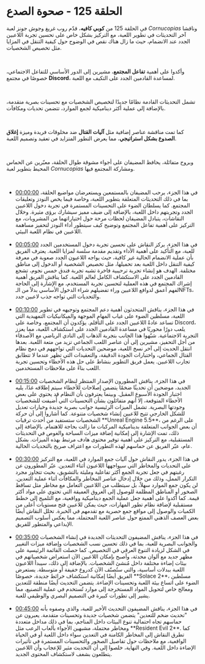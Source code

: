 # الحلقة 125 - صحوة الصدع  

في الحلقة 125 من **كوبي كافيه**، قدّم روب غريغ وجوش جونز لعبة *Cornucopias* وناقشا آخر التحديثات في تطوير اللعبة، مع التركيز بشكل خاص على تحسين تجربة اللاعبين الجدد عند الانضمام، حيث ما زال هناك نقص في الوضوح حول كيفية التنقل في المزايا مثل تخصيص الشخصيات.  

</br>  

وأكدوا على أهمية **تفاعل المجتمع**، مشيرين إلى الدور الأساسي للتفاعل الاجتماعي، خصوصًا في مجتمع **Discord**، لمساعدة القادمين الجدد على التكيف مع اللعبة.  

</br>  

تشمل التحديثات القادمة نظامًا جديدًا لتخصيص الشخصيات مع تحسينات بصرية متقدمة، بالإضافة إلى عملية أكثر ديناميكية لجمع الموارد، تتضمن تحديات ومكافآت.  

</br>  

كما تمت مناقشة عناصر إضافية مثل **آليات القتال** ضد مخلوقات فريدة وميزة **إغلاق الصدوع بشكل استراتيجي**، مما يعرض التطور المتزايد في تعقيد وتصميم اللعبة.  

</br>  

وبروح متفائلة، يحافظ المضيفان على أجواء مشوقة طوال الحلقة، معبّرين عن الحماس المحيط بتطوير لعبة *Cornucopias* ومشاركة المجتمع فيها.  

</br>  

<ul className="styled-list">
  <li><a href="https://youtube.com/watch?v=LlWhEuxWWlY&t=0" class="text-orange-500">00:00:00</a> في هذا الجزء، يرحب المضيفان بالمستمعين ويستعرضان مواضيع الحلقة، بما في ذلك التحديثات المتعلقة بتطوير اللعبة، وخاصة فيما يخص النودز وتعليقات المجتمع. كما يسلطان الضوء على التحسينات المستمرة في تجربة دخول اللاعبين الجدد وتجربتهم داخل اللعبة، بالإضافة إلى ضيف مميز سيشارك برؤى مثيرة. وخلال النقاشات، يتبادل المضيفان لحظات مرحة حول اختياراتهما من المشروبات، مع التركيز على أهمية تفاعل المجتمع وتوضيح كيف سيتطور أداء النودز لتحفيز مساهمة اللاعبين في نظام اللعبة البيئي.</li>  

</br>  

  <li><a href="https://youtube.com/watch?v=LlWhEuxWWlY&t=300" class="text-orange-500">00:05:00</a> في هذا الجزء، يركز النقاش على تحسين تجربة دخول المستخدمين الجدد للعبة، مع التأكيد على أهمية الأداء وتقديم مقدمة سلسة لمزايا اللعبة. يعترف الفريق بأن عملية الانضمام الحالية غير كافية، حيث يواجه اللاعبون الجدد صعوبة في معرفة كيفية التنقل داخل اللعبة بعد تحميلها، مثل تخصيص الشخصية أو الدخول إلى مناطق مختلفة. الهدف هو إنشاء تجربة ترحيبية فاخرة تشبه تجربة فندق خمس نجوم، تشجع القادمين الجدد على الاستكشاف الكامل لعالم اللعبة. كما يناقش الفريق أهمية إشراك المجتمع في هذه العملية لتحسين تجربة المستخدم، مع الإشارة إلى الحاجة لفهم أعمق لدوافع اللاعبين وراء تفضيلهم شراء الدخول الأساسي بدلاً من الـNFTs، والتحديات التي تواجه جذب لاعبين جدد.</li>  

</br>  

  <li><a href="https://youtube.com/watch?v=LlWhEuxWWlY&t=600" class="text-orange-500">00:10:00</a> في هذا الجزء، يناقش المتحدثون أهمية دعم المجتمع وتوجيهه في تطوير اللعبة، مسلطين الضوء على غياب المهام الموجهة والميكانيكيات التمهيدية التي تساعد عادةً اللاعبين الجدد على التأقلم. يؤكدون أن المجتمع، وخاصة على Discord، يلعب دورًا محوريًا في مساعدة القادمين الجدد على استكشاف اللعبة، مما يعزز التجربة الاجتماعية. شبّهوا هذا الجانب بتجربة الذهاب إلى النادي الرياضي مع الأصدقاء من أجل التحفيز، مشيرين إلى أن عناصر اللعب الجماعي تزيد من متعة اللعبة. بعدها انتقل الحديث إلى آخر نسخ اللعبة، موضحين التحديات التي تواجههم في دمج نظام القتال الجماعي، واختبارات الجودة الدقيقة، والتعقيدات التي تظهر عندما لا تتطابق تجارب اللاعبين. يعمل فريق التطوير بنشاط على حل هذه الأخطاء وتحسين تجربة اللعب بناءً على ملاحظات المستخدمين.</li>  

</br>  

  <li><a href="https://youtube.com/watch?v=LlWhEuxWWlY&t=900" class="text-orange-500">00:15:00</a> في هذا الجزء، يناقش المطورون الإصدار المنتظر لنظام الشخصيات الجديد، موضحين أن تحديثًا ضخمًا يتضمن إصلاحات للأخطاء سيتم إطلاقه غدًا، يليه اختبار الجودة الأسبوع المقبل. وبينما يعترفون بأن النظام قد يحتوي على بعض الأخطاء المتوقعة، إلا أنهم متفائلون بشأن التحسينات التي أُضيفت للشخصيات وجودتها البصرية. تشمل الميزات الرئيسية جوانب بصرية جديدة وخيارات تعديل للشكل الخارجي تتيح للاعبين إنشاء شخصيات متنوعة. كما أشاروا إلى أن حركة الشخصيات ستستفيد من أحدث ترقيات **Unreal Engine 5.5**، على الرغم من أن بعض الجوانب المتعلقة بديناميكية المركبات ما زالت بحاجة للاهتمام. بالإضافة إلى ذلك، تمت الإشارة إلى إمكانية إضافة ميزات السباحة والغوص في التحديثات المستقبلية، مع التركيز على أهمية توفير محتوى هادف مرتبط بهذه الميزات. بشكل عام، عبّر الفريق عن حماسهم لهذه التطورات مع اعتراف صريح بالتحديات الحالية.</li>  

</br>  

  <li><a href="https://youtube.com/watch?v=igzihwoM2Jg&t=1800" class="text-orange-500">00:30:00</a> في هذا الجزء، يدور النقاش حول آليات جمع الموارد في اللعبة، مع التركيز على التحديات والمخاطر التي سيواجهها اللاعبون أثناء التعدين. عبّر المطورون عن رغبتهم في جعل تجربة الجمع أكثر تفاعلية ومليئة بالتشويق، بحيث تتجاوز مجرد التكرار الممل، وذلك من خلال إدخال عناصر المخاطر والمكافآت أثناء عملية التعدين. لن يكون جمع الموارد سهلاً، بل سيتطلب من اللاعبين التعامل مع مخاطر مثل تساقط الصخور أو المناطق المظلمة للوصول إلى العروق العميقة التي تحتوي على مواد أكثر قيمة. كما أكدوا على أهمية جعل عملية الجمع ديناميكية وواقعية، مع التلميح إلى خطط مستقبلية لإضافة نظام تطور المهارات، حيث يمكن للاعبين فتح مستويات أعلى من الكميات والوصول إلى مواقع جمع حصرية مع تقدمهم في الخبرة. تخلل النقاش أيضًا بعض العصف الذهني الممتع حول عناصر اللعبة المحتملة، مما يعكس أسلوب التصميم الإبداعي والمتطور للفريق.</li>  

</br>  

  <li><a href="https://youtube.com/watch?v=igzihwoM2Jg&t=2100" class="text-orange-500">00:35:00</a> في هذا الجزء، يناقش المضيفون التحديثات الجديدة في إنشاء الشخصيات والجوانب البصرية للعبة، بما في ذلك تحسين نسب الشخصيات وإضافة ميزات التغيير في الشكل لزيادة التنوع العرقي في التخصيص. كما حصلت القائمة الرئيسية على مظهر جديد مع ألوان محدثة، وأصبح بإمكان اللاعبين الآن استعراض شخصياتهم في بيئات إضاءة مختلفة داخل مُنشئ الشخصيات. بالإضافة إلى ذلك، سيبدأ اللاعبون اللعبة ببدلات أساسية، والتي ستُصنّف الآن كدروع خفيفة أو متوسطة. يستعرض الفريق أيضًا إمكانية استكشاف خرائط جديدة، خصوصًا **Solace 2**، مسلطين الضوء على اتساع بيئة اللعبة وتحسينات الإضاءة. يتضمن التحديث أيضًا منطقة للتعدين ومعالج خاص لتحويل المواد المستخرجة إلى موارد تُستخدم في عملية التصنيع، مما يشير إلى تطورات كبيرة في التصميم البصري والوظيفي للعبة.</li>  

</br>  

  <li><a href="https://youtube.com/watch?v=igzihwoM2Jg&t=2700" class="text-orange-500">00:45:00</a> في هذا الجزء، يناقش المضيفون التحديث الأخير للعبة، والذي وصفوه بأنه "تحديث ضخم للتعدين" يتضمن شخصيات جديدة وتحسينات متقدمة. يعبرون عن حماسهم تجاه احتمالية تنوع البيئات داخل المناجم، بما في ذلك مداخل متعددة ومخاطر محتملة، مشبهين الأجواء بألعاب الرعب مثل **Resident Evil 2**. كما تطرق النقاش إلى المخاطر الكامنة في التعدين سواء داخل اللعبة أو في الحياة الواقعية، مع ملاحظات حول تفاصيل الصخور والتحسينات المستمرة في تأثيرات الإضاءة داخل اللعبة. وفي النهاية، خلصوا إلى أن التحديث مثير للإعجاب وأن اللاعبين يتطلعون بشغف لاستكشاف المحتوى الجديد.</li>  
</ul>  
